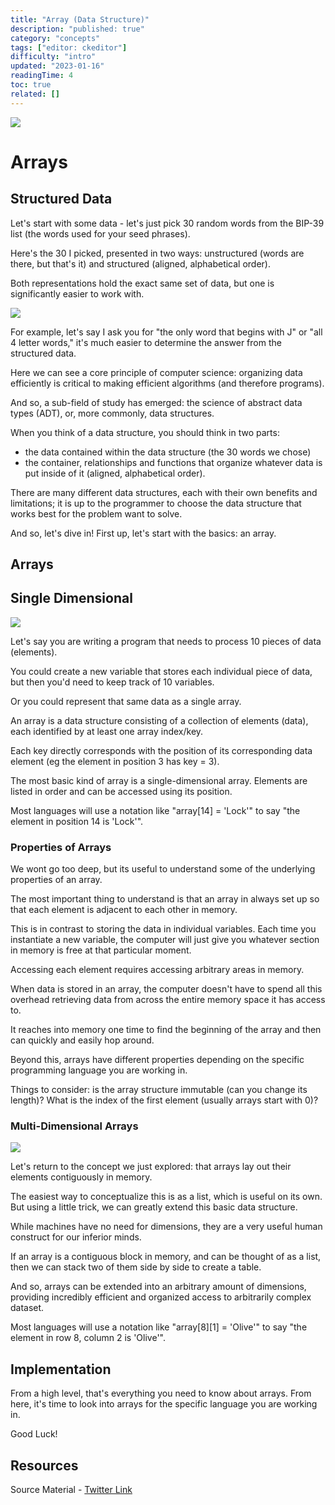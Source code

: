 ```yaml
---
title: "Array (Data Structure)"
description: "published: true"
category: "concepts"
tags: ["editor: ckeditor"]
difficulty: "intro"
updated: "2023-01-16"
readingTime: 4
toc: true
related: []
---
```


![](/images/array-banner.png)

# Arrays

## Structured Data

Let's start with some data - let's just pick 30 random words from the BIP-39 list (the words used for your seed phrases).

Here's the 30 I picked, presented in two ways: unstructured (words are there, but that's it) and structured (aligned, alphabetical order).

Both representations hold the exact same set of data, but one is significantly easier to work with.

![](/images/array-0.png)

For example, let's say I ask you for "the only word that begins with J" or "all 4 letter words," it's much easier to determine the answer from the structured data.

Here we can see a core principle of computer science: organizing data efficiently is critical to making efficient algorithms (and therefore programs).

And so, a sub-field of study has emerged: the science of abstract data types (ADT), or, more commonly, data structures.

When you think of a data structure, you should think in two parts:

*   the data contained within the data structure (the 30 words we chose)
*   the container, relationships and functions that organize whatever data is put inside of it (aligned, alphabetical order).

There are many different data structures, each with their own benefits and limitations; it is up to the programmer to choose the data structure that works best for the problem want to solve.

And so, let's dive in! First up, let's start with the basics: an array.

## Arrays

## Single Dimensional

![](/images/array-1.png)

Let's say you are writing a program that needs to process 10 pieces of data (elements).

You could create a new variable that stores each individual piece of data, but then you'd need to keep track of 10 variables.

Or you could represent that same data as a single array.

An array is a data structure consisting of a collection of elements (data), each identified by at least one array index/key.

Each key directly corresponds with the position of its corresponding data element (eg the element in position 3 has key = 3).

The most basic kind of array is a single-dimensional array. Elements are listed in order and can be accessed using its position.

Most languages will use a notation like "array\[14\] = 'Lock'" to say "the element in position 14 is 'Lock'".

### Properties of Arrays

We wont go too deep, but its useful to understand some of the underlying properties of an array.

The most important thing to understand is that an array in always set up so that each element is adjacent to each other in memory.

This is in contrast to storing the data in individual variables. Each time you instantiate a new variable, the computer will just give you whatever section in memory is free at that particular moment.

Accessing each element requires accessing arbitrary areas in memory.

When data is stored in an array, the computer doesn't have to spend all this overhead retrieving data from across the entire memory space it has access to.

It reaches into memory one time to find the beginning of the array and then can quickly and easily hop around.

Beyond this, arrays have different properties depending on the specific programming language you are working in.

Things to consider: is the array structure immutable (can you change its length)? What is the index of the first element (usually arrays start with 0)?

### Multi-Dimensional Arrays

![](/images/array-2.png)

Let's return to the concept we just explored: that arrays lay out their elements contiguously in memory.

The easiest way to conceptualize this is as a list, which is useful on its own. But using a little trick, we can greatly extend this basic data structure.

While machines have no need for dimensions, they are a very useful human construct for our inferior minds.

If an array is a contiguous block in memory, and can be thought of as a list, then we can stack two of them side by side to create a table.

And so, arrays can be extended into an arbitrary amount of dimensions, providing incredibly efficient and organized access to arbitrarily complex dataset.

Most languages will use a notation like "array\[8\]\[1\] = 'Olive'" to say "the element in row 8, column 2 is 'Olive'".

## Implementation

From a high level, that's everything you need to know about arrays. From here, it's time to look into arrays for the specific language you are working in.

Good Luck!

## Resources

Source Material - [Twitter Link](https://twitter.com/logarithmicrex/status/1615039118718959619)
